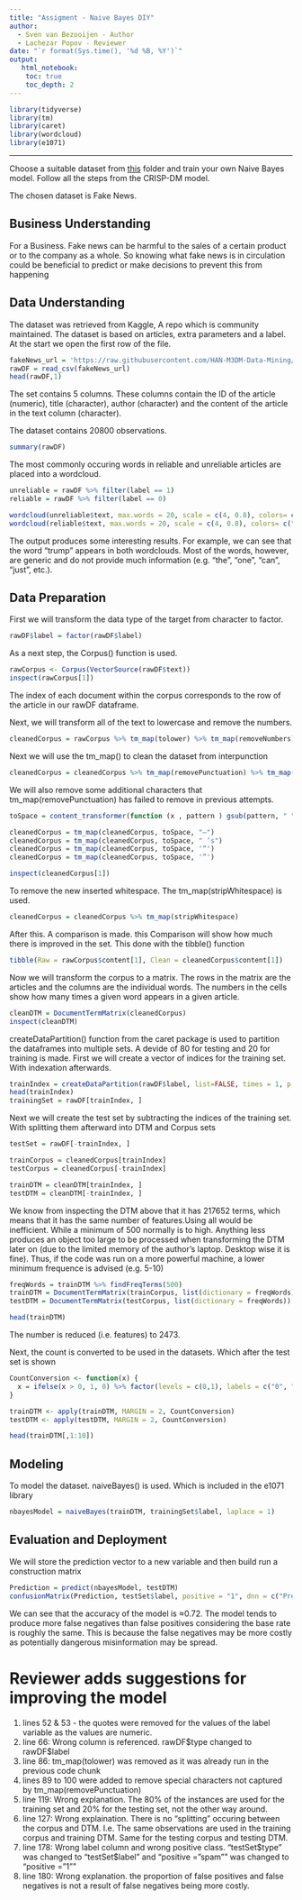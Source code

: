 ---
title: "Assigment - Naive Bayes DIY"
author:
  - Sven van Bezooijen - Author
  - Lachezar Popov - Reviewer
date: "`r format(Sys.time(), '%d %B, %Y')`"
output:
   html_notebook:
    toc: true
    toc_depth: 2
---

```{r results = "hide"}
library(tidyverse)
library(tm)
library(caret)
library(wordcloud)
library(e1071)
```

---

Choose a suitable dataset from [this](https://github.com/HAN-M3DM-Data-Mining/assignments/tree/master/datasets) folder and train your own Naive Bayes model. Follow all the steps from the CRISP-DM model.

The chosen dataset is Fake News.

## Business Understanding
For a Business. Fake news can be harmful to the sales of a certain product or to the company as a whole. So knowing what fake news is in circulation could be beneficial to predict or make decisions to prevent this from happening

## Data Understanding

The dataset was retrieved from Kaggle, A repo which is community maintained. The dataset is based on articles, extra parameters and a label.
At the start we open the first row of the file.

```{r}
fakeNews_url = 'https://raw.githubusercontent.com/HAN-M3DM-Data-Mining/assignments/master/datasets/NB-fakenews.csv'
rawDF = read_csv(fakeNews_url)
head(rawDF,1) 
```

The set contains 5 columns. These columns contain the ID of the article (numeric), title (character), author (character) and the content of the article in the text column (character).

The dataset contains 20800 observations.

```{r}
summary(rawDF)
```

The most commonly occuring words in reliable and unreliable articles are placed into a wordcloud.

```{r}
unreliable = rawDF %>% filter(label == 1)
reliable = rawDF %>% filter(label == 0)

wordcloud(unreliable$text, max.words = 20, scale = c(4, 0.8), colors= c("lightsteelblue1","lightsteelblue2","lightsteelblue3","lightsteelblue"))
wordcloud(reliable$text, max.words = 20, scale = c(4, 0.8), colors= c("indianred1","indianred2","indianred3","indianred"))
```

The output produces some interesting results. For example, we can see that the word "trump" appears in both wordclouds. Most of the words, however, are generic and do not provide much information (e.g. "the", "one", "can", "just", etc.).

## Data Preparation

First we will transform the data type of the target from character to factor.

```{r}
rawDF$label = factor(rawDF$label)
```

As a next step, the Corpus() function is used.

```{r}
rawCorpus <- Corpus(VectorSource(rawDF$text))
inspect(rawCorpus[1])
```
The index of each document within the corpus corresponds to the row of the article in our rawDF dataframe.

Next, we will transform all of the text to lowercase and remove the numbers. 

```{r}
cleanedCorpus = rawCorpus %>% tm_map(tolower) %>% tm_map(removeNumbers)
```

Next we will use the tm_map() to clean the dataset from interpunction

```{r}
cleanedCorpus = cleanedCorpus %>% tm_map(removePunctuation) %>% tm_map(removeWords, stopwords(kind = "en"))
```

We will also remove some additional characters that tm_map(removePunctuation) has failed to remove in previous attempts.

```{r}
toSpace = content_transformer(function (x , pattern ) gsub(pattern, " ", x))

cleanedCorpus = tm_map(cleanedCorpus, toSpace, "—")
cleanedCorpus = tm_map(cleanedCorpus, toSpace, " ’s")
cleanedCorpus = tm_map(cleanedCorpus, toSpace, '“')
cleanedCorpus = tm_map(cleanedCorpus, toSpace, '”')

inspect(cleanedCorpus[1])
```

To remove the new inserted whitespace. The tm_map(stripWhitespace) is used.

```{r}
cleanedCorpus = cleanedCorpus %>% tm_map(stripWhitespace)
```
After this. A comparison is made. this Comparison will show how much there is improved in the set. This done with the tibble() function

```{r}
tibble(Raw = rawCorpus$content[1], Clean = cleanedCorpus$content[1])
```

Now we will transform the corpus to a matrix. The rows in the matrix are the articles and the columns are the individual words. The numbers in the cells show how many times a given word appears in a given article.

```{r}
cleanDTM = DocumentTermMatrix(cleanedCorpus)
inspect(cleanDTM)
```
createDataPartition() function from the caret package is used to partition the dataframes into multiple sets. A devide of 80 for testing and 20 for training is made. First we will create a vector of indices for the training set. With indexation afterwards.

```{r}
trainIndex = createDataPartition(rawDF$label, list=FALSE, times = 1, p =.8)
head(trainIndex)
trainingSet = rawDF[trainIndex, ]
```

Next we will create the test set by subtracting the indices of the training set. With splitting them afterward into DTM and Corpus sets

```{r}
testSet = rawDF[-trainIndex, ]

trainCorpus = cleanedCorpus[trainIndex]
testCorpus = cleanedCorpus[-trainIndex]

trainDTM = cleanDTM[trainIndex, ]
testDTM = cleanDTM[-trainIndex, ]
```

We know from inspecting the DTM above that it has 217652 terms, which means that it has the same number of features.Using all would be inefficient. While a minimum of 500 normally is to high. Anything less produces an object too large to be processed when transforming the DTM later on (due to the limited memory of the author's laptop. Desktop wise it is fine). Thus, if the code was run on a more powerful machine, a lower minimum frequence is advised (e.g. 5-10)

```{r}
freqWords = trainDTM %>% findFreqTerms(500)
trainDTM = DocumentTermMatrix(trainCorpus, list(dictionary = freqWords))
testDTM = DocumentTermMatrix(testCorpus, list(dictionary = freqWords))

head(trainDTM)
```
The number is reduced (i.e. features) to 2473. 

Next, the count is converted to be used in the datasets. Which after the test set is shown

```{r}
CountConversion <- function(x) {
  x = ifelse(x > 0, 1, 0) %>% factor(levels = c(0,1), labels = c("0", "1"))
}

trainDTM <- apply(trainDTM, MARGIN = 2, CountConversion)
testDTM <- apply(testDTM, MARGIN = 2, CountConversion)

head(trainDTM[,1:10])
```


## Modeling

To model the dataset. naiveBayes() is used. Which is included in the e1071 library

```{r}
nbayesModel = naiveBayes(trainDTM, trainingSet$label, laplace = 1)
```

## Evaluation and Deployment

We will store the prediction vector to a new variable and then build run a construction matrix 

```{r}
Prediction = predict(nbayesModel, testDTM)
confusionMatrix(Prediction, testSet$label, positive = "1", dnn = c("Predicted", "Actual"))
```
We can see that the accuracy of the model is ≈0.72. The model tends to produce more false negatives than false positives considering the base rate is roughly the same. This is because the false negatives may be more costly as potentially dangerous misinformation may be spread.

# Reviewer adds suggestions for improving the model

1. lines 52 & 53 - the quotes were removed for the values of the label variable as the values are numeric.
2. line 66: Wrong column is referenced. rawDF$type changed to rawDF\$label
3. line 86: tm_map(tolower) was removed as it was already run in the previous code chunk
4. lines 89 to 100 were added to remove special characters not captured by tm_map(removePunctuation)
5. line 119: Wrong explanation. The 80% of the instances are used for the training set and 20% for the testing set, not the other way around.
6. line 127: Wrong explaination. There is no "splitting" occuring between the corpus and DTM. I.e. The same observations are used in the training corpus and training DTM. Same for the testing corpus and testing DTM.
7. line 178: Wrong label column and wrong positive class. "testSet$type" was changed to "testSet\$label" and "positive = "spam"" was changed to "positive = "1""
8. line 180: Wrong explanation. the proportion of false positives and false negatives is not a result of false negatives being more costly.